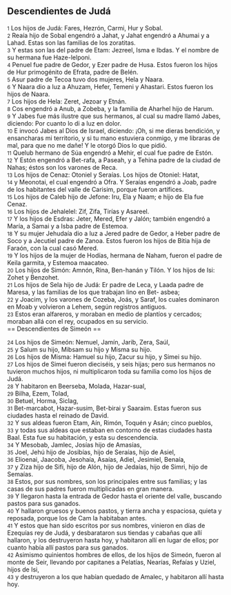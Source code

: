 == Descendientes de Judá ==

{{anchor|1}} <small>1</small> Los hijos de Judá: Fares, Hezrón, Carmi, Hur y Sobal.<br>
{{anchor|2}} <small>2</small> Reaía hijo de Sobal engendró a Jahat, y Jahat engendró a Ahumai y a Lahad. Estas son las familias de los zoratitas.<br>
{{anchor|3}} <small>3</small> Y estas son las del padre de Etam: Jezreel, Isma e Ibdas. Y el nombre de su hermana fue Haze-lelponi.<br>
{{anchor|4}} <small>4</small> Penuel fue padre de Gedor, y Ezer padre de Husa. Estos fueron los hijos de Hur primogénito de Efrata, padre de Belén.<br>
{{anchor|5}} <small>5</small> Asur padre de Tecoa tuvo dos mujeres, Hela y Naara.<br>
{{anchor|6}} <small>6</small> Y Naara dio a luz a Ahuzam, Hefer, Temeni y Ahastari. Estos fueron los hijos de Naara.<br>
{{anchor|7}} <small>7</small> Los hijos de Hela: Zeret, Jezoar y Etnán.<br>
{{anchor|8}} <small>8</small> Cos engendró a Anub, a Zobeba, y la familia de Aharhel hijo de Harum.<br>
{{anchor|9}} <small>9</small> Y Jabes fue más ilustre que sus hermanos, al cual su madre llamó Jabes, diciendo: Por cuanto lo di a luz en dolor.<br>
{{anchor|10}} <small>10</small> E invocó Jabes al Dios de Israel, diciendo: ¡Oh, si me dieras bendición, y ensancharas mi territorio, y si tu mano estuviera conmigo, y me libraras de mal, para que no me dañe! Y le otorgó Dios lo que pidió.<br>
{{anchor|11}} <small>11</small> Quelub hermano de Súa engendró a Mehir, el cual fue padre de Estón.<br>
{{anchor|12}} <small>12</small> Y Estón engendró a Bet-rafa, a Paseah, y a Tehina padre de la ciudad de Nahas; éstos son los varones de Reca.<br>
{{anchor|13}} <small>13</small> Los hijos de Cenaz: Otoniel y Seraías. Los hijos de Otoniel: Hatat,<br>
{{anchor|14}} <small>14</small> y Meonotai, el cual engendró a Ofra. Y Seraías engendró a Joab, padre de los habitantes del valle de Carisim, porque fueron artífices.<br>
{{anchor|15}} <small>15</small> Los hijos de Caleb hijo de Jefone: Iru, Ela y Naam; e hijo de Ela fue Cenaz.<br>
{{anchor|16}} <small>16</small> Los hijos de Jehalelel: Zif, Zifa, Tirías y Asareel.<br>
{{anchor|17}} <small>17</small> Y los hijos de Esdras: Jeter, Mered, Efer y Jalón; también engendró a María, a Samai y a Isba padre de Estemoa.<br>
{{anchor|18}} <small>18</small> Y su mujer Jehudaía dio a luz a Jered padre de Gedor, a Heber padre de Soco y a Jecutiel padre de Zanoa. Estos fueron los hijos de Bitia hija de Faraón, con la cual casó Mered.<br>
{{anchor|19}} <small>19</small> Y los hijos de la mujer de Hodías, hermana de Naham, fueron el padre de Keila garmita, y Estemoa maacateo.<br>
{{anchor|20}} <small>20</small> Los hijos de Simón: Amnón, Rina, Ben-hanán y Tilón. Y los hijos de Isi: Zohet y Benzohet.<br>
{{anchor|21}} <small>21</small> Los hijos de Sela hijo de Judá: Er padre de Leca, y Laada padre de Maresa, y las familias de los que trabajan lino en Bet- asbea;<br>
{{anchor|22}} <small>22</small> y Joacim, y los varones de Cozeba, Joás, y Saraf, los cuales dominaron en Moab y volvieron a Lehem, según registros antiguos.<br>
{{anchor|23}} <small>23</small> Estos eran alfareros, y moraban en medio de plantíos y cercados; moraban allá con el rey, ocupados en su servicio.<br>
== Descendientes de Simeón ==

{{anchor|24}} <small>24</small> Los hijos de Simeón: Nemuel, Jamín, Jarib, Zera, Saúl,<br>
{{anchor|25}} <small>25</small> y Salum su hijo, Mibsam su hijo y Misma su hijo.<br>
{{anchor|26}} <small>26</small> Los hijos de Misma: Hamuel su hijo, Zacur su hijo, y Simei su hijo.<br>
{{anchor|27}} <small>27</small> Los hijos de Simei fueron dieciséis, y seis hijas; pero sus hermanos no tuvieron muchos hijos, ni multiplicaron toda su familia como los hijos de Judá.<br>
{{anchor|28}} <small>28</small> Y habitaron en Beerseba, Molada, Hazar-sual,<br>
{{anchor|29}} <small>29</small> Bilha, Ezem, Tolad,<br>
{{anchor|30}} <small>30</small> Betuel, Horma, Siclag,<br>
{{anchor|31}} <small>31</small> Bet-marcabot, Hazar-susim, Bet-birai y Saaraim. Estas fueron sus ciudades hasta el reinado de David.<br>
{{anchor|32}} <small>32</small> Y sus aldeas fueron Etam, Aín, Rimón, Toquén y Asán; cinco pueblos,<br>
{{anchor|33}} <small>33</small> y todas sus aldeas que estaban en contorno de estas ciudades hasta Baal. Esta fue su habitación, y esta su descendencia.<br>
{{anchor|34}} <small>34</small> Y Mesobab, Jamlec, Josías hijo de Amasías,<br>
{{anchor|35}} <small>35</small> Joel, Jehú hijo de Josibías, hijo de Seraías, hijo de Asiel,<br>
{{anchor|36}} <small>36</small> Elioenai, Jaacoba, Jesohaía, Asaías, Adiel, Jesimiel, Benaía,<br>
{{anchor|37}} <small>37</small> y Ziza hijo de Sifi, hijo de Alón, hijo de Jedaías, hijo de Simri, hijo de Semaías.<br>
{{anchor|38}} <small>38</small> Estos, por sus nombres, son los principales entre sus familias; y las casas de sus padres fueron multiplicadas en gran manera.<br>
{{anchor|39}} <small>39</small> Y llegaron hasta la entrada de Gedor hasta el oriente del valle, buscando pastos para sus ganados.<br>
{{anchor|40}} <small>40</small> Y hallaron gruesos y buenos pastos, y tierra ancha y espaciosa, quieta y reposada, porque los de Cam la habitaban antes.<br>
{{anchor|41}} <small>41</small> Y estos que han sido escritos por sus nombres, vinieron en días de Ezequías rey de Judá, y desbarataron sus tiendas y cabañas que allí hallaron, y los destruyeron hasta hoy, y habitaron allí en lugar de ellos; por cuanto había allí pastos para sus ganados.<br>
{{anchor|42}} <small>42</small> Asimismo quinientos hombres de ellos, de los hijos de Simeón, fueron al monte de Seir, llevando por capitanes a Pelatías, Nearías, Refaías y Uziel, hijos de Isi,<br>
{{anchor|43}} <small>43</small> y destruyeron a los que habían quedado de Amalec, y habitaron allí hasta hoy.<br>
